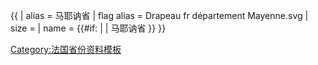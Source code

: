 {{ {{{1<noinclude>|country showdata</noinclude>}}}
| alias = 马耶讷省
| flag alias = Drapeau fr département Mayenne.svg
| size = {{{size|}}}
| name = {{#if: {{{name|}}} | {{{name|}}} | 马耶讷省 }}
}}<noinclude>
[[Category:法国省份资料模板]]
</noinclude>